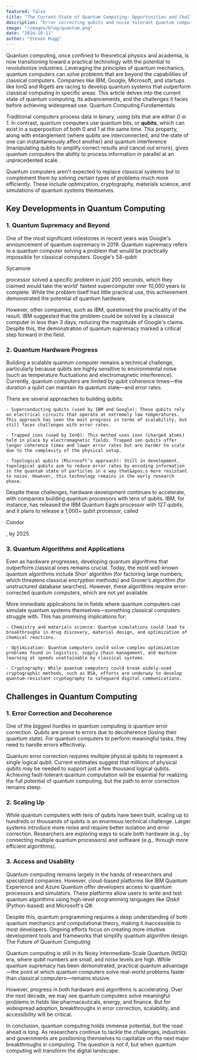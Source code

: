 ```yaml
---
featured: false
title: "The Current State of Quantum Computing: Opportunities and Challenges"
description: "Error correcting qubits and noise tolerant quantum computers. These are the challenges that quantum computing faces before it can be widely adopted. At the dawn of a new era, quantum computing is poised to revolutionize industry and business & science as a whole."
image: "/images/blog/quantum.png"
date: "2024-10-11"
author: "Steven Rugg"
---
```


Quantum computing, once confined to theoretical physics and academia, is now transitioning toward a practical technology with the potential to revolutionize industries. Leveraging the principles of quantum mechanics, quantum computers can solve problems that are beyond the capabilities of classical computers. Companies like IBM, Google, Microsoft, and startups like IonQ and Rigetti are racing to develop quantum systems that outperform classical computing in specific areas. This article delves into the current state of quantum computing, its advancements, and the challenges it faces before achieving widespread use.
Quantum Computing Fundamentals

Traditional computers process data in binary, using bits that are either *0* or *1*. In contrast, quantum computers use quantum bits, or **qubits**, which can exist in a superposition of both 0 and 1 at the same time. This property, along with entanglement (where qubits are interconnected, and the state of one can instantaneously affect another) and quantum interference (manipulating qubits to amplify correct results and cancel out errors), gives quantum computers the ability to process information in parallel at an unprecedented scale.

Quantum computers aren't expected to replace classical systems but to complement them by solving certain types of problems much more efficiently. These include optimization, cryptography, materials science, and simulations of quantum systems themselves.
## Key Developments in Quantum Computing
### 1. Quantum Supremacy and Beyond

One of the most significant milestones in recent years was Google&apos;s announcement of quantum supremacy in 2019. Quantum supremacy refers to a quantum computer solving a problem that would be practically impossible for classical computers. Google's 54-qubit <p className="text-yellow-500">Sycamore</p> processor solved a specific problem in just 200 seconds, which they claimed would take the world&apos; fastest supercomputer over 10,000 years to complete. While the problem itself had little practical use, this achievement demonstrated the potential of quantum hardware.

However, other companies, such as IBM, questioned the practicality of the result. IBM suggested that the problem could be solved by a classical computer in less than 3 days, reducing the magnitude of Google&apos;s claims. Despite this, the demonstration of quantum supremacy marked a critical step forward in the field.
### 2. Quantum Hardware Progress

Building a scalable quantum computer remains a technical challenge, particularly because qubits are highly sensitive to environmental noise (such as temperature fluctuations and electromagnetic interference). Currently, quantum computers are limited by qubit coherence times—the duration a qubit can maintain its quantum state—and error rates.

There are several approaches to building qubits:

    - Superconducting qubits (used by IBM and Google): These qubits rely on electrical circuits that operate at extremely low temperatures. This approach has seen the most progress in terms of scalability, but still faces challenges with error rates.

    - Trapped ions (used by IonQ): This method uses ions (charged atoms) held in place by electromagnetic fields. Trapped ion qubits offer longer coherence times and lower error rates but are harder to scale due to the complexity of the physical setup.

    - Topological qubits (Microsoft’s approach): Still in development, topological qubits aim to reduce error rates by encoding information in the quantum state of particles in a way that&apos;s more resistant to noise. However, this technology remains in the early research phase.

Despite these challenges, hardware development continues to accelerate, with companies building quantum processors with tens of qubits. IBM, for instance, has released the IBM Quantum Eagle processor with 127 qubits, and it plans to release a 1,000+ qubit processor, called <p className="text-yello-500">Condor</p>, by 2025.
### 3. Quantum Algorithms and Applications

Even as hardware progresses, developing quantum algorithms that outperform classical ones remains crucial. Today, the most well-known quantum algorithms include Shor&apos; algorithm (for factoring large numbers, which threatens classical encryption methods) and Grover’s algorithm (for unstructured database searches). However, these algorithms require error-corrected quantum computers, which are not yet available.

More immediate applications lie in fields where quantum computers can simulate quantum systems themselves—something classical computers struggle with. This has promising implications for:

    - Chemistry and materials science: Quantum simulations could lead to breakthroughs in drug discovery, material design, and optimization of chemical reactions.

    - Optimization: Quantum computers could solve complex optimization problems found in logistics, supply chain management, and machine learning at speeds unattainable by classical systems.

    - Cryptography: While quantum computers could break widely-used cryptographic methods, such as RSA, efforts are underway to develop quantum-resistant cryptography to safeguard digital communications.

## Challenges in Quantum Computing
### 1. Error Correction and Decoherence

One of the biggest hurdles in quantum computing is quantum error correction. Qubits are prone to errors due to decoherence (losing their quantum state). For quantum computers to perform meaningful tasks, they need to handle errors effectively.

Quantum error correction requires multiple physical qubits to represent a single logical qubit. Current estimates suggest that millions of physical qubits may be needed to support just a few thousand logical qubits. Achieving fault-tolerant quantum computation will be essential for realizing the full potential of quantum computing, but the path to error correction remains steep.
### 2. Scaling Up

While quantum computers with tens of qubits have been built, scaling up to hundreds or thousands of qubits is an enormous technical challenge. Larger systems introduce more noise and require better isolation and error correction. Researchers are exploring ways to scale both hardware (e.g., by connecting multiple quantum processors) and software (e.g., through more efficient algorithms).
### 3. Access and Usability

Quantum computing remains largely in the hands of researchers and specialized companies. However, cloud-based platforms like IBM Quantum Experience and Azure Quantum offer developers access to quantum processors and simulators. These platforms allow users to write and test quantum algorithms using high-level programming languages like *Qiskit* (Python-based) and Microsoft&apos;s *Q#*.

Despite this, quantum programming requires a deep understanding of both quantum mechanics and computational theory, making it inaccessible to most developers. Ongoing efforts focus on creating more intuitive development tools and frameworks that simplify quantum algorithm design.
The Future of Quantum Computing

Quantum computing is still in its Noisy Intermediate-Scale Quantum (NISQ) era, where qubit numbers are small, and noise levels are high. While quantum supremacy has been demonstrated, practical quantum advantage—the point at which quantum computers solve real-world problems faster than classical computers—remains elusive.

However, progress in both hardware and algorithms is accelerating. Over the next decade, we may see quantum computers solve meaningful problems in fields like pharmaceuticals, energy, and finance. But for widespread adoption, breakthroughs in error correction, scalability, and accessibility will be critical.

In conclusion, quantum computing holds immense potential, but the road ahead is long. As researchers continue to tackle the challenges, industries and governments are positioning themselves to capitalize on the next major breakthroughs in computing. The question is not if, but when quantum computing will transform the digital landscape.